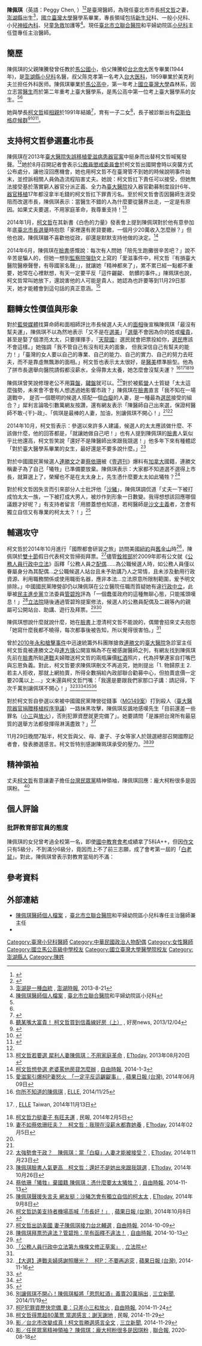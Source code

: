 {{Inappropriate tone|time=2019-03-14T14:49:52+00:00}}
{{fansite}}
{{for|演員|陳珮騏}}
{{Infobox Officeholder 
|圖像     = 柯文哲出席改變ING音樂會 01.jpg
|圖像大小 = 250px
|圖像說明 = 陳佩琪（右)與柯文哲(左)出席音樂會，2015年
|姓名     = 陳佩琪
|本名     = 
|字       = 
|號       =  
|其他姓名 = {{en}} Peggy Chen
|性別     = 女
|籍貫     = 
|出生日期 = {{Birth date and age|1961|8|16}}
|出生地點 = {{ROC}}[[台灣省|台灣省]][[澎湖縣|澎湖縣]]
|逝世日期 = 
|逝世地點 = 
|居處     = {{ROC}}[[臺北市|臺北市]]
|安葬地點 = 
|政黨     = {{TPP}} 
|職業     = [[小兒科|小兒科]][[醫師|醫師]]
|專業     = [[新生兒|新生兒]]科<br/>一般小兒科<br/>小兒[[神經內科|神經內科]]<br/>兒童[[急救|急救]]加護等 
|父母     = 
|配偶     = {{marriage|[[柯文哲|柯文哲]]|1991-01-14}}
|子女     = 一子二女
|親屬     =
|國籍     = {{ROC}}
|宗教信仰 = 
|學歷     =
|母校     = 
|網站     = 
|簽名     =
|nickname = Piggy、陳鮭魚
|腳註     =
|著作     = 
| module  = {{Infobox Chinese|child=yes|hide=no
| t       = 陳佩琪
| p       = Chén Pèiqí
| poj     = Tân Pōe-kî
| phfs    = }}
| educate =
*[[臺灣省立馬公高級中學|臺灣省立馬公高級中學]]
*[[國立臺灣大學|國立臺灣大學]]醫學系學士
| past =
*[[公務人員高等考試|公務人員高等考試]]及格[[公共衛生|公共衛生]]醫師
*臺北市立婦幼綜合醫院小兒科主治醫師
}}
'''陳佩琪'''（英語：Peggy Chen, {{bd|1961年|8月16日||}}）<ref>{{cite news| language =zh-tw| author =| url =http://www.appledaily.com.tw/realtimenews/article/new/20140816/452989/| title =【更新】柯P老婆生日　妻吐槽：沒薪入帳存簿空空| publisher =蘋果日報| date =2014-08-16| accessdate =2014-12-03| archive-date =2015-01-27| archive-url =https://web.archive.org/web/20150127013111/http://www.appledaily.com.tw/realtimenews/article/new/20140816/452989| dead-url =no}}</ref><ref>{{cite news|title=學校簡介"光復後第28屆" "陳佩琪醫師"，1945+28=1973，再減去12歲得出1961|url=http://www.mkps.phc.edu.tw/web/school.html|publisher=[[馬公國小|馬公國小]]|accessdate=2015-01-04|5=|archive-date=2014-07-27|archive-url=https://web.archive.org/web/20140727061511/http://www.mkps.phc.edu.tw/web/school.html|dead-url=no}}</ref>是臺灣醫師，為現任臺北市市長[[柯文哲|柯文哲]]之妻，[[澎湖縣|澎湖縣]]出生<ref name="澎湖血統">[http://penghu.tai-wan.org/2013/08/0821.html 澎湖是一種血統] {{Wayback|url=http://penghu.tai-wan.org/2013/08/0821.html |date=20141204074051 }}, [[澎湖時報|澎湖時報]], 2013-8-21</ref>，[[國立臺灣大學|國立臺灣大學]]醫學系畢業，專長領域包括[[新生兒|新生兒]]科、一般小兒科、小兒[[神經內科|神經內科]]、兒童[[急救|急救]]加護等<ref>[http://webreg.tpech.gov.tw/drview/read.asp?user_id=412 陳佩琪醫師個人檔案] {{Wayback|url=http://webreg.tpech.gov.tw/drview/read.asp?user_id=412 |date=20141129060811 }}, [[臺北市立聯合醫院|臺北市立聯合醫院]]和平婦幼院區小兒科</ref>。現任[[臺北市立聯合醫院|臺北市立聯合醫院]]和平婦幼院區[[小兒科|小兒科]]主任暨專任主治醫師。

==簡歷==
陳佩琪的父親陳騰發曾任教於[[馬公國小|馬公國小]]，伯父陳騰蛟[[台北帝大|台北帝大]]医专畢業(1944年)，是[[澎湖縣|澎湖縣]][[小兒科|小兒科]]名醫，叔父陈克孝第一名考入[[台大医科|台大医科]]，1959畢業於美克利夫兰担任外科医师。陳佩琪畢業於[[馬公高中|馬公高中]]，第一年考上[[國立臺灣大學|國立臺灣大學]]森林系，因立志當[[醫生|醫生]]而於第二年重考上臺大醫學系，是馬公高中第一位考上臺大醫學系的女生。<ref name="澎湖血統"/><ref name="陳醫師"/>

她與學長[[柯文哲|柯文哲]]經[[相親|相親]]於1991年結婚<ref>{{cite video|url=https://www.youtube.com/watch?v=4WawHIx24Tk|title=11112014 柯文哲雙親專訪|publisher=[[新聞挖挖哇|新聞挖挖哇]]|date=2014-11-11|access-date=2014-11-27|archive-date=2016-03-16|archive-url=https://web.archive.org/web/20160316153430/https://www.youtube.com/watch?v=4WawHIx24Tk|dead-url=no}}</ref>，育有一子二女<ref>[http://news.housefun.com.tw/jonboss/article/16768049459 聽某嘴大富貴！ 柯文哲買到信義線好房（上）] {{Wayback|url=http://news.housefun.com.tw/jonboss/article/16768049459 |date=20141201213403 }}, 好房news, 2013/12/04</ref>，長子被診斷出有[[亞斯伯格症候群|亞斯伯格症候群]]<ref>{{cite news|url=https://www.youtube.com/watch?v=1M2U8fbpyWo|title=受邀亞伯症聚會　柯文哲談兒感同身受|publisher=[[TVBS|TVBS]] |date=2014年9月13日}}</ref><ref>{{cite news| language =zh-tw| author =曾沛瑜| url =http://www.commonhealth.com.tw/article/article.action?nid=68312| title =陳佩琪談家中大小亞斯伯格／柯文哲安慰我：「放心，兒子長大 就跟我一樣了啦！」| publisher =[[康健雜誌|康健雜誌]]| date =2014-04-01| accessdate =2014-11-19| archive-date =2014-11-19| archive-url =https://web.archive.org/web/20141119020419/http://www.commonhealth.com.tw/article/article.action?nid=68312| dead-url =no}}</ref><ref>{{cite news| language =zh-tw| author =邱玉珍| url =http://mag.chinatimes.com/mag-cnt.aspx?artid=19475| title =從小是怪咖　柯文哲很白目　全因亞斯伯格症| publisher =時報週刊| date =2013-05-07| accessdate =2014-11-19| archive-url =https://web.archive.org/web/20141129040145/http://mag.chinatimes.com/mag-cnt.aspx?artid=19475| archive-date =2014-11-29| dead-url =yes}}</ref>。

==支持柯文哲參選臺北市長==

陳佩琪在2013年[[臺大醫院失誤移植愛滋病患器官案|臺大醫院失誤移植愛滋病患器官案]]中挺身而出替柯文哲喊冤發聲。<ref name="澎湖血統"/>她於8月召開記者會表示[[公務員懲戒委員會|公務員懲戒委員會]]於柯文哲出國開會時以突襲方式公布處分，讓他沒回應機會，她也用柯文哲不在臺灣管不到她的時候說明事件始末，並控訴相關人員偽造流程陷害丈夫。她說：柯文哲扛下責任可以接受，但她無法接受基於落實窮人器官分派正義、全力為[[臺大醫院|臺大醫院]]投入器官勸募制度設計6年、[[器官移植|器官移植]]17年都沒拿半毛錢的柯文哲扛下罪責污名。至於柯文哲會否因醫師生涯受阻而改選市長，陳佩琪表示：當醫生不錯的人為什麼要從醫界出走，一定是有原因。如果丈夫要選，不用家庭革命，我尊重支持！<ref>[http://www.ettoday.net/news/20130820/259333.htm 柯文哲若要選 犀利人妻陳佩琪：不用家庭革命] {{Wayback|url=http://www.ettoday.net/news/20130820/259333.htm |date=20141207023840 }}, [[ETtoday|ETtoday]], 2013年08月20日</ref>

2014年1月，[[柯文哲|柯文哲]]在其新書《白色的力量》發表會上提到陳佩琪對於他有意參加年底[[2014年中華民國直轄市長及縣市長選舉|臺北市長選舉]]時抱怨「家裡還有房貸要繳，一個月少20萬收入怎麼辦？」但他也說，陳佩琪雖不喜歡他從政，卻還是默默支持他做的決定。<ref>[http://news.ltn.com.tw/news/life/breakingnews/929819 柯文哲想參選 老婆罵他房貸怎麼辦] {{Wayback|url=http://news.ltn.com.tw/news/life/breakingnews/929819 |date=20141205113820 }}, [[自由時報|自由時報]], 2014-1-3</ref>

2014年6月，陳佩琪在[[臉書|臉書]]感慨說：每次有人問她「陪先生跑攤很辛苦吧？」說不辛苦是騙人的，但她一想到[[監察院|監察院]][[彈劾|彈劾]]文上寫的「愛滋事件中，柯文哲『有損臺大醫院醫療聲譽，有辱國家名聲』」，就讓她「精神都來了」，累不累已經一點都不重要，她常在心裡默想，有天一定要平反「這件齷齪、 骯髒的事件。」陳珮琪也說，柯文哲常叫她放下，還說害他的人可能是貴人，她認為也許要等到11月29日那天，她才能體會到這句話的真正意涵。<ref>[http://www.appledaily.com.tw/realtimenews/article/new/20140609/412821/  愛滋案引爆柯P妻怒火　「一定平反這齷齪事」] {{Wayback|url=http://www.appledaily.com.tw/realtimenews/article/new/20140609/412821/ |date=20150924145602 }}, [[蘋果日報_(台灣)|蘋果日報 (台灣)]], 2014年06月09日</ref>

== 翻轉女性價值與形象 ==

對於[[藍營|藍營]][[時報周刊|媒體]]找算命師和面相師評比市長候選人夫人的[[面相|面相]]後宣稱陳佩琪「最沒有幫夫運」，陳佩琪不以為然地表示「又不是在[[選美|選美]]」「[[選舉|選舉]]不會因為你的姓或[[權貴|權貴]]，甚至是娶了個漂亮太太，只要揮揮手，『[[天龍國|天龍國]]』選民就會把票投給你，[[選民|選民]]應該不會這樣。」她強調「我不管自己有沒有旺夫的面象， 但我深信自己有幫夫的能力！」「臺灣的女人要以自己的專業、自己的能力、自己的實力、自己的努力去旺夫，而不是靠虛無飄渺的面相。」柯文哲也表示太太很好，是[[整形|醫美]]標準臉型。他為了拼市長選舉向醫院請假都沒薪水，全得靠太太養，她怎麼會沒幫夫運？
<ref name="能力">[http://www.elle.com.tw/love-life/make-it-work/dr.peggy-chen 你所不知道的陳佩琪] {{Wayback|url=http://www.elle.com.tw/love-life/make-it-work/dr.peggy-chen |date=20141206085739 }}, [[ELLE|ELLE]], 2014/11/25</ref><ref>{{youtube|hwEZPyu6vzY|【女人當家】--陳佩琪醫師對新時代女性的人生排序}}, [[ELLE|ELLE]] Taiwan, 2014年11月13日</ref><ref>[http://www.peoplenews.tw/news/da35a1fb-af33-4b12-8c90-965495d166f8 柯文哲力挺妻子 有旺夫運] {{Wayback|url=http://www.peoplenews.tw/news/da35a1fb-af33-4b12-8c90-965495d166f8 |date=20141204155823 }}, 民報, 2014年2月5日</ref><ref>[http://www.ettoday.net/news/20140205/322158.htm 妻不如蔡依珊旺夫？　柯文哲：我現在沒薪水都靠她養] {{Wayback|url=http://www.ettoday.net/news/20140205/322158.htm |date=20141207031054 }}, [[ETtoday|ETtoday]], 2014年02月5日</ref>

陳佩琪曾笑說修理老公不用[[算盤|算盤]]，[[鍵盤|鍵盤]]就可以。<ref name="陳醫師"/>對於被[[藍營|藍營]]人士質疑「太太這麼強勢，未來會不會有人想透過她影響市政？」陳佩琪在[[臉書|臉書]]直言「我不知在一場選戰中， 是否一個聰明的候選人搭配一個[[白癡|白癡]]的人妻，是一種最為[[選民|選民]]接受的組合？」犀利言論吸引數萬網友按讚，還有網友表示「陳醫師自己出來選，保證柯醫師不敢-{干}-政」、「佩琪是最棒的人妻，加油，別讓佩琪不開心！」<ref name="能力"/><ref>[http://www.ettoday.net/news/20141123/429540.htm 太強勢會干政？　陳佩琪：當「白癡」人妻才能被接受？] {{Wayback|url=http://www.ettoday.net/news/20141123/429540.htm |date=20141123180706 }}, [[ETtoday|ETtoday]], 2014年11月23日</ref>

2014年10月，柯文哲表示：參選以來許多人建議，候選人的太太應該做什麼、不該做什麼，他的回答都是，「就讓她做自己吧！」也有人提到陳佩琪的[[臉書|臉書]]人氣似乎比他還高，柯文哲笑說「還好不是陳醫師出來跟我競選！」他多年下來有種體認「對於臺大醫學系畢業的女生，最好還是不要多說什麼。」<ref name="陳醫師">[http://www.ettoday.net/news/20141026/418175.htm 陳佩琪臉書人氣更高　柯文哲：還好不是她出來跟我競選] {{Wayback|url=http://www.ettoday.net/news/20141026/418175.htm |date=20141111043407 }}, [[ETtoday|ETtoday]], 2014年10月26日</ref>

對於中國國民黨候選人[[連勝文|連勝文]]之妻[[蔡依珊|蔡依珊]]被《[[壹週刊_(台灣)|壹週刊]]》爆料有[[加拿大|加拿大]]國籍，連勝文稱妻子為了自己「犧牲」已準備要放棄。陳佩琪表示：大家都不知道選不選得上市長，就算選上了，榮耀也不是在太太身上，先生憑什麼要太太如此犧牲？<ref>[http://news.ltn.com.tw/news/politics/breakingnews/1156562 蔡依珊「犧牲」棄國籍 陳佩琪：憑什麼要太太犧牲？] {{Wayback|url=http://news.ltn.com.tw/news/politics/breakingnews/1156562 |date=20141205114049 }}, [[自由時報|自由時報]], 2014-11-13</ref>

對於柯文哲因失言而引來部分人士批評他「[[沙豬|沙豬]]」，陳佩琪調侃道「丈夫一下被打成怕太太一族，一下被打成大男人，被炒作到形象一日數變。我得想想該回應哪個議題才好呢？」有支持者留言「用膝蓋想也知道，若柯醫師是[[沙文主義|沙文主義]]者，怎會有獨立自信又有專業的柯太太？！」<ref>[http://www.ettoday.net/news/20140908/398705.htm 陳佩琪聲援失言夫 網友挺：沙豬怎會有獨立自信的柯太太] {{Wayback|url=http://www.ettoday.net/news/20140908/398705.htm |date=20141207030015 }}, [[ETtoday|ETtoday]], 2014年9月8日</ref>

== 輔選攻守 ==

柯文哲於2014年10月進行「國際都會研習之旅」訪問美國[[紐約|紐約]]與[[舊金山|舊金山]]時<ref>[http://www.appledaily.com.tw/realtimenews/article/new/20141008/483643/ 柯文哲訪美支持者機場高喊「市長好！」] {{Wayback|url=http://www.appledaily.com.tw/realtimenews/article/new/20141008/483643/ |date=20141010064812 }}, [[蘋果日報_(台灣)|蘋果日報 (台灣)]], 2014年10月8日</ref>，陳佩琪於[[雙十節|雙十節]]假日代表柯文哲掃街拜票。<ref>[http://news.ltn.com.tw/news/politics/breakingnews/1127121#Scene_1 柯文哲出訪美國 妻子陳佩琪接力台北輔選] {{Wayback|url=http://news.ltn.com.tw/news/politics/breakingnews/1127121#Scene_1 |date=20141205113659 }}, [[自由時報|自由時報]], 2014-10-09</ref>儘管[[銓敘部|銓敘部]]於2009年即有公文就《[[s:公務人員行政中立法|公務人員行政中立法]]》函釋「公務人員之[[配偶|配偶]]……為公職候選人時，如公務人員僅以眷屬身分為其配偶...之公職候選人站台且未予助講乃人之常情，且未涉及動用行政資源、利用職務關係或使用職銜名器，應非本法...立法原意所限制範圍，爰予明文排除。」中國國民黨陣營卻仍以陳佩琪在公立醫院任職而質疑她有違[[行政中立|行政中立]]，此舉被[[民主進步黨|民主進步黨]]立法委員[[管碧玲|管碧玲]]評為「一個蠢蛋政府的這種無聊心態，只能搖頭嘆息！」<ref>[http://news.ltn.com.tw/news/politics/breakingnews/1129584 陳佩琪拜票恐違法？管碧玲：早有函釋不違法！] {{Wayback|url=http://news.ltn.com.tw/news/politics/breakingnews/1129584 |date=20141225143711 }}, [[自由時報|自由時報]], 2014-10-13</ref>[[立法院|立法院]]隨後通過管碧玲提案修法，候選人的公務員配偶及二親等內的親屬可公開站台、助講、遊行及拜票。<ref>{{cite news|author=翁嫆琄|url=https://tw.news.yahoo.com/%E9%99%B3%E4%BD%A9%E7%90%AA%E6%A2%9D%E6%AC%BE%E9%81%8E%E4%BA%86-%E5%85%AC%E5%8B%99%E5%93%A1%E9%85%8D%E5%81%B6%E5%8F%AF%E7%AB%99%E5%8F%B0%E6%8B%9C%E7%A5%A8-031605770.html|title=陳佩琪條款過了！ 公務員配偶可站台拜票|publisher=[[新頭殼|新頭殼]]|date=2014年11月11日|accessdate=2014年11月11日|archive-date=2014年11月29日|archive-url=https://web.archive.org/web/20141129040514/https://tw.news.yahoo.com/%E9%99%B3%E4%BD%A9%E7%90%AA%E6%A2%9D%E6%AC%BE%E9%81%8E%E4%BA%86-%E5%85%AC%E5%8B%99%E5%93%A1%E9%85%8D%E5%81%B6%E5%8F%AF%E7%AB%99%E5%8F%B0%E6%8B%9C%E7%A5%A8-031605770.html|dead-url=no}}</ref><ref>[http://misq.ly.gov.tw/MISQ/IQuery/misq5000QueryBillDetail.action 「公務人員行政中立法第九條條文修正草案」] {{Wayback|url=http://misq.ly.gov.tw/MISQ/IQuery/misq5000QueryBillDetail.action |date=20141207055244 }}, [[立法院|立法院]]</ref>

陳佩琪想說什麼就說什麼，她在[[臉書|臉書]]上澄清柯文哲不能說的，偶爾會招來丈夫抱怨「她寫什麼我都不曉得，每次都事後被告知，所以覺得很害怕。」<ref name="陳醫師"/>

曾於[[2010年永和槍擊事件|2010年永和槍擊事件]]中迅速統籌外科團隊搶救[[連勝文|連勝文]]的[[臺大醫院|臺大醫院]]急診室主任柯文哲竟被連勝文之母[[連方瑀|連方瑀]]公開宣稱為不在被感謝醫師之列，有網友找到陳佩琪先前在[[臉書|臉書]]所貼[[連戰|連戰]]夫婦贈送柯文哲的兩瓶廉價[[紅酒|紅酒]]照片，代為抨擊連家自打嘴巴與忘恩負義。對此，柯文哲要求陳佩琪刪文不再追究，她則提出「1. 物歸原主 2.若主人拒收，那就上網拍賣，所得全數捐給內政部聯合勸募中心，但拍賣底價一定要20萬以上....」文末還與柯文哲鬥嘴：「我還是要跟我們家那口子講：請記得，下次千萬別讓佩琪不開心！」<ref>[http://www.appledaily.com.tw/realtimenews/article/politics/20141116/507554/ 【大選】連戰夫婦感謝照曝光？　柯P：不要再追究] {{Wayback|url=http://www.appledaily.com.tw/realtimenews/article/politics/20141116/507554/ |date=20141118220533 }}, [[蘋果日報_(台灣)|蘋果日報 (台灣)]], 2014-11-16</ref><ref>{{Cite news|url=http://www.appledaily.com.tw/realtimenews/article/new/20141117/508089/|title=大選】陳佩琪貼清晰版　網友：連家這下GG了|language=zh-tw|publisher=[[蘋果日報_(台灣)|蘋果日報 (台灣)]]|date=2014-11-17|accessdate=2014-11-28|archive-date=2014-11-20|archive-url=https://web.archive.org/web/20141120132953/http://www.appledaily.com.tw/realtimenews/article/new/20141117/508089/|dead-url=no}}</ref><ref>{{cite news|url=https://www.youtube.com/watch?v=ABSnqdrQFR0|title=柯未救連? 陳佩琪po照回應連方瑀|publisher=[[民視新聞|民視新聞]]|date=2014年11月17日|accessdate=2014年11月27日|archive-date=2016年3月25日|archive-url=https://web.archive.org/web/20160325054323/https://www.youtube.com/watch?v=ABSnqdrQFR0|dead-url=no}}</ref><ref>{{cite news|url=http://www.nownews.com/n/2014/11/17/1508629|title=柯P沒救勝文？陳佩琪秀連戰夫婦贈紅酒照和署名卡片打臉|publisher=[[Nownews|Nownews]]|date=2014-11-17|accessdate=2014-11-28|archive-date=2014-12-02|archive-url=https://web.archive.org/web/20141202161924/http://www.nownews.com/n/2014/11/17/1508629|dead-url=no}}</ref><ref>[http://www.setn.com/News.aspx?PageGroupID=6&NewsID=48996 別讓佩琪不開心！陳佩琪擬將「恩怨紅酒」義賣20萬捐出] {{Wayback|url=http://www.setn.com/News.aspx?PageGroupID=6&NewsID=48996 |date=20141202160551 }}, [[三立新聞|三立新聞]], 2014/11/19</ref>

對於柯文哲自參選以來被中國國民黨陣營從錢事（[[MG149案|MG149案]]）打到殺人（[[臺大醫院器官捐贈移植程序爭議|臺大醫院器官捐贈移植程序爭議]]）一路抹黑攻擊，陳佩琪反諷地感嘆先生「目前還差一些罪名（[[小三|小三]]與[[縱火|放火]]），否則犯罪資歷就更完備了」。她要請問「是誰把台灣所有最惡質的選舉方法都發揮得淋漓盡致？」<ref>[http://election.ltn.com.tw/2014/news.php?rno=1&type=breakingnews&no=1165633 柯P犯罪資歷快完備 妻：只差小三和放火] {{Wayback|url=http://election.ltn.com.tw/2014/news.php?rno=1&type=breakingnews&no=1165633 |date=20160304130745 }}, [[自由時報|自由時報]], 2014-11-24</ref>

11月29日晚間7點半，柯文哲與父、母、妻子、子女等家人於競選總部召開國際記者會，發表勝選感言。柯文哲特別感謝陳珮琪承受的壓力。<ref>[http://www.peoplenews.tw/news/f8c62b09-467a-4c7a-abcd-7524aa92b04f 柯文哲得票超80萬票 當選感言：謝天謝地] {{Wayback|url=http://www.peoplenews.tw/news/f8c62b09-467a-4c7a-abcd-7524aa92b04f |date=20141203033911 }}, 民報, 2014-11-29</ref><ref>[http://www.setn.com/News.aspx?PageGroupID=1&NewsID=50523 影／台北市改變成真！柯文哲勝選感言全文] {{Wayback|url=http://www.setn.com/News.aspx?PageGroupID=1&NewsID=50523 |date=20141205111150 }}, [[三立新聞|三立新聞]], 2014-11-29</ref>

== 精神領袖 ==
丈夫[[柯文哲|柯文哲]]有意讓妻子擔任[[台灣民眾黨_(2019年)|台灣民眾黨]]精神領袖，陳佩琪回應：龐大柯粉很多是因琪粉。
<ref>[https://udn.com/news/story/120934/4791307 影／任民眾黨精神領袖？ 陳佩琪：龐大柯粉很多是因琪粉] {{Wayback|url=https://udn.com/news/story/120934/4791307 |date=20200818150655 }}, [[聯合報|聯合報]], 2020-08-18</ref>

== 個人評論 ==
===批評教育部官員的態度===
陳佩琪的女兒曾考過全校第一名，即使[[國中教育會考|國中教育會考]]成績拿了5科A++，但因[[作文|作文]]只有5級分，不到滿分6級分，竟因而上不了前三志願，成了會考第一屆的「[[白老鼠|白老鼠]]」。對此，陳佩琪曾表示對教育當局的不滿：

{{Cquote|會考制度很糟糕大家都知道，問題更在於[[中華民國教育部|教育部]]官員的態度不好，就像明知這架飛機快墜機，仍堅持要飛，等到大家都摔死了才說下次會改進，不曉得這是什麼教育理念。<ref name="會考">[http://www.ettoday.net/news/20140615/368036.htm 教改「明知墜機還要飛」 柯文哲一家批評國中會考], [[ETtoday|ETtoday]], 2014年06月15日</ref>}}

==參考資料==
{{reflist|2}}

==外部連結==
* [http://webreg.tpech.gov.tw/drview/read.asp?user_id=412 陳佩琪醫師個人檔案] {{Wayback|url=http://webreg.tpech.gov.tw/drview/read.asp?user_id=412 |date=20141129060811 }}，[[臺北市立聯合醫院|臺北市立聯合醫院]]和平婦幼院區小兒科專任主治醫師兼主任
*{{facebook|陳佩琪Peggy-635993403161727}}

{{Portal bar|台灣|澎湖|醫學|政治|人物}}
[[Category:臺灣小兒科醫師|Category:臺灣小兒科醫師]]
[[Category:中華民國政治人物配偶|Category:中華民國政治人物配偶]]
[[Category:女性醫師|Category:女性醫師]]
[[Category:國立馬公高級中學校友|Category:國立馬公高級中學校友]]
[[Category:國立臺灣大學醫學院校友|Category:國立臺灣大學醫學院校友]]
[[Category:澎湖縣人|Category:澎湖縣人]]
[[Category:陳姓|Category:陳姓]]